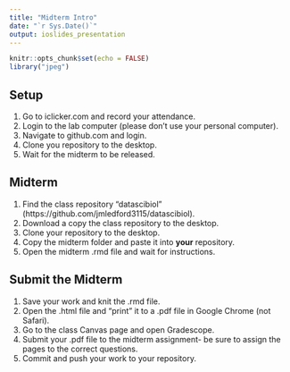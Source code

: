 ```yaml
---
title: "Midterm Intro"
date: "`r Sys.Date()`"
output: ioslides_presentation
---
```


```r
knitr::opts_chunk$set(echo = FALSE)
library("jpeg")
```

## Setup
1. Go to iclicker.com and record your attendance.  
2. Login to the lab computer (please don't use your personal computer).  
3. Navigate to github.com and login.
4. Clone you repository to the desktop.  
5. Wait for the midterm to be released.  

## Midterm
1. Find the class repository "datascibiol" (https://github.com/jmledford3115/datascibiol).   
2. Download a copy the class repository to the desktop.  
3. Clone your repository to the desktop.  
4. Copy the midterm folder and paste it into **your** repository.  
5. Open the midterm .rmd file and wait for instructions.  

## Submit the Midterm
1. Save your work and knit the .rmd file.  
2. Open the .html file and "print" it to a .pdf file in Google Chrome (not Safari).    
3. Go to the class Canvas page and open Gradescope.  
4. Submit your .pdf file to the midterm assignment- be sure to assign the pages to the correct questions.  
5. Commit and push your work to your repository.  